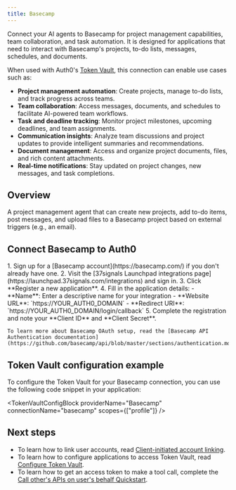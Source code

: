 ```yaml
---
title: Basecamp
---
```



Connect your AI agents to Basecamp for project management capabilities, team collaboration, and task automation. It is designed for applications that need to interact with Basecamp's projects, to-do lists, messages, schedules, and documents.

When used with Auth0's [Token Vault](https://auth0-genai.mintlify.app/intro/token-vault), this connection can enable use cases such as:
- **Project management automation**: Create projects, manage to-do lists, and track progress across teams.
- **Team collaboration**: Access messages, documents, and schedules to facilitate AI-powered team workflows.
- **Task and deadline tracking**: Monitor project milestones, upcoming deadlines, and team assignments.
- **Communication insights**: Analyze team discussions and project updates to provide intelligent summaries and recommendations.
- **Document management**: Access and organize project documents, files, and rich content attachments.
- **Real-time notifications**: Stay updated on project changes, new messages, and task completions.

## Overview

A project management agent that can create new projects, add to-do items, post messages, and upload files to a Basecamp project based on external triggers (e.g., an email).

## Connect Basecamp to Auth0

<Steps>
  <Step title="Basecamp setup">
    1. Sign up for a [Basecamp account](https://basecamp.com/) if you don't already have one.
    2. Visit the [37signals Launchpad integrations page](https://launchpad.37signals.com/integrations) and sign in.
    3. Click **Register a new application**.
    4. Fill in the application details:
       - **Name**: Enter a descriptive name for your integration
       - **Website URL**: `https://YOUR_AUTH0_DOMAIN`
       - **Redirect URI**: `https://YOUR_AUTH0_DOMAIN/login/callback`
       <FindDomainInfoBlock />
    5. Complete the registration and note your **Client ID** and **Client Secret**.

    To learn more about Basecamp OAuth setup, read the [Basecamp API Authentication documentation](https://github.com/basecamp/api/blob/master/sections/authentication.md).
  </Step>
  <Step title="Auth0 setup">
    <Auth0SetupBlock providerName="Basecamp" scopesName="Attributes" allowFreeFormScopes={false} />
  </Step>
</Steps>

<IntegrationInfoBlock providerName="Basecamp" />

## Token Vault configuration example

To configure the Token Vault for your Basecamp connection, you can use the following code snippet in your application:

<TokenVaultConfigBlock 
  providerName="Basecamp"
  connectionName="basecamp"
  scopes={["profile"]}
/>

## Next steps
- To learn how to link user accounts, read [Client-initiated account linking](https://auth0.com/ai/docs/guides/client-initiated-account-linking). 
- To learn how to configure applications to access Token Vault, read [Configure Token Vault](https://auth0.com/docs/secure/tokens/token-vault/configure-token-vault).
- To learn how to get an access token to make a tool call, complete the [Call other's APIs on user's behalf Quickstart](https://auth0.com/ai/docs/get-started/call-others-apis-on-users-behalf).
